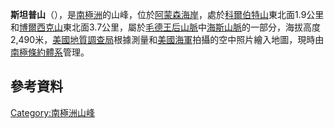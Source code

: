 {{coord|86|11|S|153|10|W|display=title}}

'''斯坦普山'''（{{lang-en|Mount Stump}}），是[[南極洲|南極洲]]的山峰，位於[[阿蒙森海岸|阿蒙森海岸]]，處於[[科爾伯特山|科爾伯特山]]東北面1.9公里和[[博爾西克山|博爾西克山]]東北面3.7公里，屬於[[毛德王后山脈|毛德王后山脈]]中[[海斯山脈|海斯山脈]]的一部分，海拔高度2,490米，[[美國地質調查局|美國地質調查局]]根據測量和[[美國海軍|美國海軍]]拍攝的空中照片繪入地圖，現時由[[南極條約體系|南極條約體系]]管理。

==參考資料==
{{usgs-gazetteer}}

{{Antarctica-geo-stub}}
[[Category:南極洲山峰|Category:南極洲山峰]]